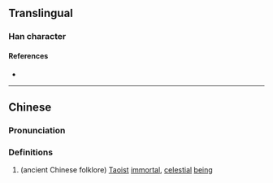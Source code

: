 {{character info/new}}
==Translingual==

===Han character===
{{Han char|rn=9|rad=人|as=18|sn=20|four=|canj=OUJT|ids=⿰亻豐}}

====References====
* {{Han ref|kx=0121.330|hdz=10238.090|uh=34A5|ud=13477}}

----

==Chinese==
{{zh-forms}}

===Pronunciation===
{{zh-pron
|m=fēng
|c=fung1,gaam2
|mc=y
|oc=
|ma=
|cat=n
}}

===Definitions===
{{zh-hanzi}}

# {{lb|zh|mythology}} (ancient Chinese folklore) [[Taoist]] [[immortal]], [[celestial]] [[being]]